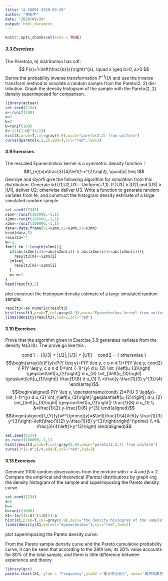 ---
title: "A-20091-2020-09-29"
author: "李新宇"
date: "2020/09/29"
output: html_document
---

```{r setup, include=FALSE}
knitr::opts_chunk$set(echo = TRUE)
```

##### 3.3 Exercises



The Pareto(a, b) distribution has cdf:
$$
F(x)=1-\left(\frac{b}{x}\right)^{a}, \quad x \geq b>0, a>0
$$
Derive the probability inverse transformation $F^{-1}(U)$ and use the inverse transform method to simulate a random sample from the Pareto(2, 2) dis-tribution. Graph the density histogram of the sample with the Pareto(2, 2)
density superimposed for comparison.
```{r}
library(actuar)
set.seed(1234)
x<-runif(100)
a=2
b=2
U=runif(100)
X<-2/((1-U)^(1/2))
hist(X,prob=T,col=gray(0.9),main="pareto(2,2) from uniform")
curve(dpareto(x,2,2),add=T,col="red",lwd=2)
```



#### 3.9 Exercises
The rescaled Epanechnikov kernel  is a symmetric density function：
$$f_{e}(x)=\frac{3}{4}\left(1-x^{2}\right), \quad|x| \leq 1$$
Devroye and Györfi  give the following algorithm for simulation from this distribution. Generate iid U1,U2,U3∼ Uniform(−1,1). If |U3| ≥ |U2| and |U3| ≥ |U1|, deliver U2; otherwise deliver U3. Write a function to generate random variates from fe, and construct the histogram density
estimate of a large simulated random sample.
```{r}
set.seed(12345)
x1mn<-runif(100000,-1,1)
x2mn<-runif(100000,-1,1)
x3mn<-runif(100000,-1,1)
data<-data.frame(x1=x1mn,x2=x2mn,x3=x3mn)
head(data,5)
result3=""
m<-1
for(i in 1:length(x1mn)){
  if(abs(x3mn[i])>=abs(x2mn[i]) & abs(x3mn[i])>=abs(x1mn[i])){
    result3[m]<-x2mn[i]
  }else{
    result3[m]<-x3mn[i]
  }
  m<-m+1
}
head(result3,5)
```
plot construct the histogram density estimate of a large simulated random sample:
```{r}
result3<-as.numeric(result3)
hist(result3,prob=T,col=gray(0.9),main="Epanechnikov kernel from uniform")
lines(density(result3),lwd=2,col="red")
```



#### 3.10 Exercises
Prove that the algorithm given in Exercise 3.9 generates variates from the density fe(3.10).
The prove go like this :

$$\operatorname{cond} 1=\{|U 3| \geq|U 2|,|U 3| \geq|U 1|\} \quad \operatorname{cond} 2=\{\text { otherswise }\}$$
$$\begin{array}{c}F(y)=P(Y \leq y)=P(Y \leq y, c o n d 1)+P(Y \leq y, cond2) \\
P(Y \leq y, c o n d 1)=\int_{-1}^{y} d u_{2} \int_{\left|u_{3}\right| \geqslant\left|u_{2}\right|} d u_{3} \int_{\left|u_{3}\right| \geqslant\left|u_{1}\right|} \frac{1}{8} d u_{1} \\
=\frac{y-\frac{1}{3} y^{3}}{4}
\end{array}$$
$$\begin{aligned}
P(Y \leq y, \operatorname{cond} 2)=P(U 3 \leq&y)-\int_{-1}^{y} d u_{3} \int_{\left|u_{3}\right| \geqslant\left|u_{2}\right|} d u_{2} \int_{\left|u_{3}\right| \geqslant\left|u_{1}\right|} \frac{1}{8} d u_{1} \\
&=\frac{1}{2} y-\frac{1}{6} y^{3}
\end{aligned}$$
$$\begin{aligned}f_{Y}(y)=F^{\prime}(y)=&\left[\frac{1}{4}\left(y-\frac{1}{3} y^{3}\right)-\left(\frac{1}{2} y-\frac{1}{6} y^{3}\right)\right]^{\prime} \\
=& \frac{3}{4}\left(1-y^{2}\right)
\end{aligned}$$

```{r}
set.seed(1234)
x<-runif(100000,-1,1)
hist(result3,prob=T,col=gray(0.9),main="pareto(2,2,4) from uniform")
curve(3*(1-x^2)/4,add=T,col="red",lwd=2)
```



#### 3.13 Exercises

Generate 1000 random observations from the mixture with r = 4 and β = 2. Compare the empirical and theoretical (Pareto) distributions by graph-ing the density histogram of the sample and superimposing the Pareto density curve.
```{r}
set.seed(1234)
a=2
b=4
U=runif(1000)
X1<-(a/((1-U)^(1/b)))-a
hist(X1,prob=T,col=gray(0.9),main="the density histogram of the sample")
lines(density(X1,kernel="epanechnikov"),col="red",lwd=2)
```
plot superimposing the Pareto density curve:

  From the Pareto sample density curve and the Pareto cumulative probability curve, it can be seen that according to the 28th law, its 20% value accounts for 80% of the total sample, and there is little difference between experience and theory
  
```{r message=FALSE}
library(qcc)
pareto.chart(X1, ylab = "Frequency",ylab2 ="累计百分比%", main='累积帕累托曲线',lwd=1)
```

